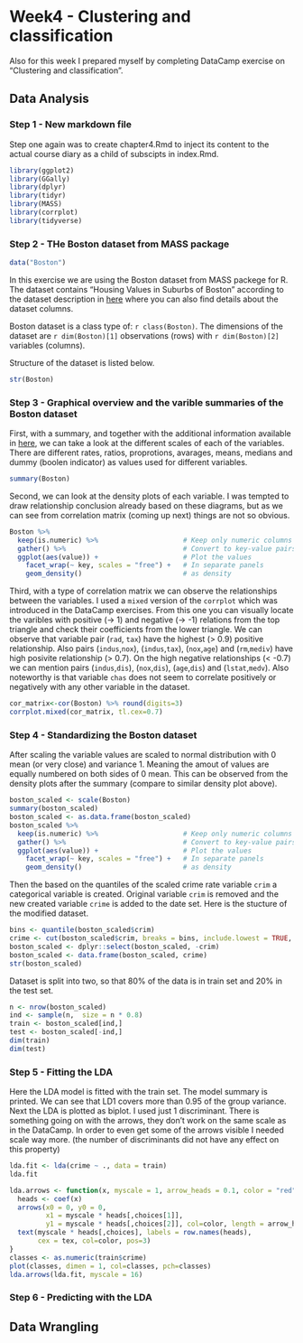 # Week4 - Clustering and classification

Also for this week I prepared myself by completing DataCamp exercise on "Clustering and classification".

## Data Analysis

### Step 1 - New markdown file

Step one again was to create chapter4.Rmd to inject its content to the actual course diary as a child of subscipts in index.Rmd.

```r
library(ggplot2)
library(GGally)
library(dplyr)
library(tidyr)
library(MASS)
library(corrplot)
library(tidyverse)
```

### Step 2 - THe Boston dataset from MASS package

```r
data("Boston")
```
In this exercise we are using the Boston dataset from MASS packege for R. The dataset contains "Housing Values in Suburbs of Boston" according to the dataset description in [here](https://stat.ethz.ch/R-manual/R-devel/library/MASS/html/Boston.html) where you can also find details about the dataset columns.

Boston dataset is a class type of: `r class(Boston)`. The dimensions of the dataset are `r dim(Boston)[1]` observations (rows) with `r dim(Boston)[2]` variables (columns).  

Structure of the dataset is listed below.
```r
str(Boston)
```

### Step 3 - Graphical overview and the varible summaries of the Boston dataset 

First, with a summary, and together with the additional information available in  [here](https://stat.ethz.ch/R-manual/R-devel/library/MASS/html/Boston.html), we can take a look at the different scales of each of the variables. There are different rates, ratios, proprotions, avarages, means, medians and dummy (boolen indicator) as values used for different variables.

```r
summary(Boston)
```

Second, we can look at the density plots of each variable. I was tempted to draw relationship conclusion already based on these diagrams, but as we can see from correlation matrix (coming up next) things are not so obvious.

```r
Boston %>%
  keep(is.numeric) %>%                     # Keep only numeric columns
  gather() %>%                             # Convert to key-value pairs
  ggplot(aes(value)) +                     # Plot the values
    facet_wrap(~ key, scales = "free") +   # In separate panels
    geom_density()                         # as density
```

Third, with a type of correlation matrix we can observe the relationships between the variables. I used a `mixed` version of the `corrplot` which was introduced in the DataCamp exercises. From this one you can visually locate the varibles with positive (&rarr; 1) and negative (&rarr; -1) relations from the top triangle and check their coefficients from the lower triangle. We can observe that variable pair (`rad`, `tax`) have the highest (> 0.9) positive relationship. Also pairs (`indus`,`nox`), (`indus`,`tax`), (`nox`,`age`) and (`rm`,`mediv`) have high posivite relationship (> 0.7). On the high negative relationships (< -0.7) we can mention pairs (`indus`,`dis`), (`nox`,`dis`), (`age`,`dis`) and (`lstat`,`medv`). Also noteworthy is that variable `chas` does not seem to correlate positively or negatively with any other variable in the dataset.

```r
cor_matrix<-cor(Boston) %>% round(digits=3)
corrplot.mixed(cor_matrix, tl.cex=0.7)
```

### Step 4 - Standardizing the Boston dataset

After scaling the variable values are scaled to normal distribution with 0 mean (or very close) and variance 1. Meaning the amout of values are equally numbered on both sides of 0 mean. This can be observed from the density plots after the summary (compare to similar density plot above).
```r
boston_scaled <- scale(Boston)
summary(boston_scaled)
boston_scaled <- as.data.frame(boston_scaled)
boston_scaled %>%
  keep(is.numeric) %>%                     # Keep only numeric columns
  gather() %>%                             # Convert to key-value pairs
  ggplot(aes(value)) +                     # Plot the values
    facet_wrap(~ key, scales = "free") +   # In separate panels
    geom_density()                         # as density
```

Then the based on the quantiles of the scaled crime rate variable `crim` a categorical variable is created. Original variable `crim` is removed and the new created variable `crime` is added to the date set. Here is the stucture of the modified dataset.
```r
bins <- quantile(boston_scaled$crim)
crime <- cut(boston_scaled$crim, breaks = bins, include.lowest = TRUE, label=c("low","med_low","med_high","high"))
boston_scaled <- dplyr::select(boston_scaled, -crim)
boston_scaled <- data.frame(boston_scaled, crime)
str(boston_scaled)
```

Dataset is split into two, so that 80% of the data is in train set and 20% in the test set.

```r
n <- nrow(boston_scaled)
ind <- sample(n,  size = n * 0.8)
train <- boston_scaled[ind,]
test <- boston_scaled[-ind,]
dim(train)
dim(test)
```

### Step 5 - Fitting the LDA

Here the LDA model is fitted with the train set. The model summary is printed. We can see that LD1 covers more than 0.95 of the group variance. Next the LDA is plotted as biplot. I used just 1 discriminant. There is something going on with the arrows, they don't work on the same scale as in the DataCamp. In order to even get some of the arrows visible I needed scale way more. (the number of discriminants did not have any effect on this property)

```r
lda.fit <- lda(crime ~ ., data = train)
lda.fit

lda.arrows <- function(x, myscale = 1, arrow_heads = 0.1, color = "red", tex = 0.75, choices = c(1,2)){
  heads <- coef(x)
  arrows(x0 = 0, y0 = 0, 
         x1 = myscale * heads[,choices[1]], 
         y1 = myscale * heads[,choices[2]], col=color, length = arrow_heads)
  text(myscale * heads[,choices], labels = row.names(heads), 
       cex = tex, col=color, pos=3)
}
classes <- as.numeric(train$crime)
plot(classes, dimen = 1, col=classes, pch=classes)
lda.arrows(lda.fit, myscale = 16)
```

### Step 6 - Predicting with the LDA

## Data Wrangling
